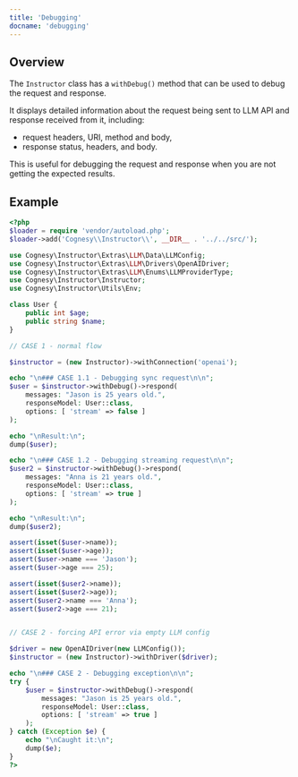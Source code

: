 ---
title: 'Debugging'
docname: 'debugging'
---

## Overview

The `Instructor` class has a `withDebug()` method that can be used to debug the request and response.

It displays detailed information about the request being sent to LLM API and response received from it,
including:
 - request headers, URI, method and body,
 - response status, headers, and body.

This is useful for debugging the request and response when you are not getting the expected results.

## Example

```php
<?php
$loader = require 'vendor/autoload.php';
$loader->add('Cognesy\\Instructor\\', __DIR__ . '../../src/');

use Cognesy\Instructor\Extras\LLM\Data\LLMConfig;
use Cognesy\Instructor\Extras\LLM\Drivers\OpenAIDriver;
use Cognesy\Instructor\Extras\LLM\Enums\LLMProviderType;
use Cognesy\Instructor\Instructor;
use Cognesy\Instructor\Utils\Env;

class User {
    public int $age;
    public string $name;
}

// CASE 1 - normal flow

$instructor = (new Instructor)->withConnection('openai');

echo "\n### CASE 1.1 - Debugging sync request\n\n";
$user = $instructor->withDebug()->respond(
    messages: "Jason is 25 years old.",
    responseModel: User::class,
    options: [ 'stream' => false ]
);

echo "\nResult:\n";
dump($user);

echo "\n### CASE 1.2 - Debugging streaming request\n\n";
$user2 = $instructor->withDebug()->respond(
    messages: "Anna is 21 years old.",
    responseModel: User::class,
    options: [ 'stream' => true ]
);

echo "\nResult:\n";
dump($user2);

assert(isset($user->name));
assert(isset($user->age));
assert($user->name === 'Jason');
assert($user->age === 25);

assert(isset($user2->name));
assert(isset($user2->age));
assert($user2->name === 'Anna');
assert($user2->age === 21);


// CASE 2 - forcing API error via empty LLM config

$driver = new OpenAIDriver(new LLMConfig());
$instructor = (new Instructor)->withDriver($driver);

echo "\n### CASE 2 - Debugging exception\n\n";
try {
    $user = $instructor->withDebug()->respond(
        messages: "Jason is 25 years old.",
        responseModel: User::class,
        options: [ 'stream' => true ]
    );
} catch (Exception $e) {
    echo "\nCaught it:\n";
    dump($e);
}
?>
```
